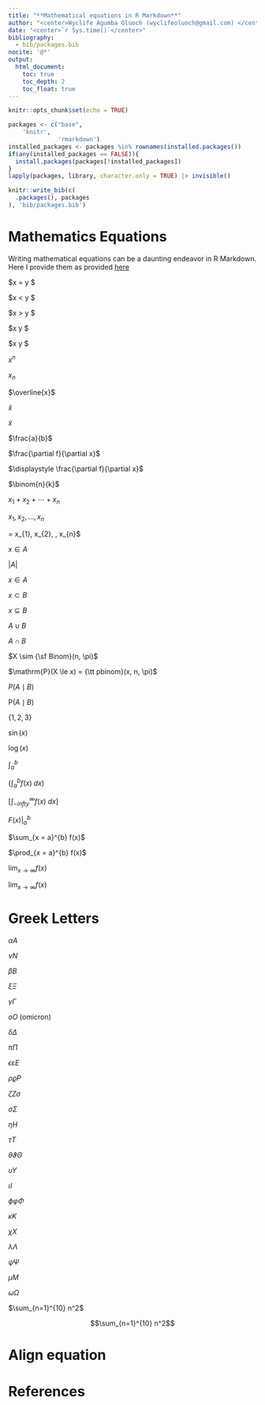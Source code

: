 ```yaml
---
title: "**Mathematical equations in R Markdown**"
author: "<center>Wyclife Agumba Oluoch (wyclifeoluoch@gmail.com) </center>"
date: "<center>`r Sys.time()`</center>"
bibliography: 
  - bib/packages.bib
nocite: '@*'
output: 
  html_document:
    toc: true
    toc_depth: 2
    toc_float: true
---
```


```r
knitr::opts_chunk$set(echo = TRUE)
```


```r
packages <- c("base",
    'knitr',
              'rmarkdown')
installed_packages <- packages %in% rownames(installed.packages())
if(any(installed_packages == FALSE)){
  install.packages(packages[!installed_packages])
}
lapply(packages, library, character.only = TRUE) |> invisible()
```

```r
knitr::write_bib(c(
  .packages(), packages
), 'bib/packages.bib')
```


# Mathematics Equations

Writing mathematical equations can be a daunting endeavor in R Markdown. Here I provide them as provided [here](https://rpruim.github.io/s341/S19/from-class/MathinRmd.html)

$x = y $


$x < y $

$x > y $

$x \le y $

$x \ge y $

$x^{n}$

$x_{n}$

$\overline{x}$

$\hat{x}$

$\tilde{x}$

$\frac{a}{b}$

$\frac{\partial f}{\partial x}$

$\displaystyle \frac{\partial f}{\partial x}$

$\binom{n}{k}$

$x_{1} + x_{2} + \cdots + x_{n}$

$x_{1}, x_{2}, \dots, x_{n}$

\mathbf{x} = \langle x_{1}, x_{2}, \dots, x_{n}\rangle$ 

$x \in A$

$|A|$

$x \in A$

$x \subset B$

$x \subseteq B$

$A \cup B$

$A \cap B$

$X \sim {\sf Binom}(n, \pi)$ 

$\mathrm{P}(X \le x) = {\tt pbinom}(x, n, \pi)$ 

$P(A \mid B)$

$\mathrm{P}(A \mid B)$ 

$\{1, 2, 3\}$

$\sin(x)$

$\log(x)$

$\int_{a}^{b}$

$\left(\int_{a}^{b} f(x) \; dx\right)$

$\left[\int_{-infty}^{\infty} f(x) \; dx\right]$

$\left. F(x) \right|_{a}^{b}$

$\sum_{x = a}^{b} f(x)$

$\prod_{x = a}^{b} f(x)$

$\lim_{x \to \infty} f(x)$

$\displaystyle \lim_{x \to \infty} f(x)$

# Greek Letters

$\alpha A$	

$\nu N$

$\beta B$	

$\xi\Xi$

$\gamma \Gamma$	

$o O$ (omicron)

$\delta \Delta$	

$\pi \Pi$

$\epsilon \varepsilon E$	

$\rho\varrho P$

$\zeta Z \sigma \,\!$	

$\sigma \Sigma$

$\eta H$	

$\tau T$

$\theta \vartheta \Theta$	

$\upsilon \Upsilon$

$\iota I$

$\phi \varphi \Phi$

$\kappa K$	

$\chi X$

$\lambda \Lambda$	

$\psi \Psi$

$\mu M$	

$\omega \Omega$

$\sum_{n=1}^{10} n^2$

$$\sum_{n=1}^{10} n^2$$

# Align equation

\begin{align*}
a & = b \\
X &\sim {\sf Norm}(10, 3) \\
5 & \le 10
\end{align*}

# References

